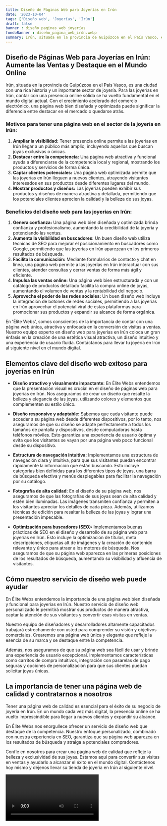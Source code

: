 ```yaml
---
title: Diseño de Páginas Web para Joyerías en Irún
date: '2023-10-04'
tags: ['Diseño web', 'Joyerías', 'Irún']
draft: false
banner : diseño_paginas_web_joyerías
fondoBanner : diseño_pagina_web_irún.webp
summary: Irún, situada en la provincia de Guipúzcoa en el País Vasco, es una ciudad con una rica historia y un importante sector de joyería. Para las joyerías en Irún, contar con una presencia online sólida se ha vuelto fundamental en el mundo digital actual. Con el crecimiento acelerado del comercio electrónico, una página web bien diseñada y optimizada puede significar la diferencia entre destacar en el mercado o quedarse atrás.
---
```


## **Diseño de Páginas Web para Joyerías en Irún: Aumente las Ventas y Destaque en el Mundo Online**

Irún, situada en la provincia de Guipúzcoa en el País Vasco, es una ciudad con una rica historia y un importante sector de joyería. Para las joyerías en Irún, contar con una presencia online sólida se ha vuelto fundamental en el mundo digital actual. Con el crecimiento acelerado del comercio electrónico, una página web bien diseñada y optimizada puede significar la diferencia entre destacar en el mercado o quedarse atrás.

### **Motivos para tener una página web en el sector de la joyería en Irún:**

1. **Ampliar la visibilidad:** Tener presencia online permite a las joyerías en Irún llegar a un público más amplio, incluyendo aquellos que buscan joyas exclusivas o únicas.
2. **Destacar entre la competencia:** Una página web atractiva y funcional ayuda a diferenciarse de la competencia local y regional, mostrando los productos y servicios de forma única.
3. **Captar clientes potenciales:** Una página web optimizada permite que las joyerías en Irún lleguen a nuevos clientes, atrayendo visitantes interesados en sus productos desde diferentes lugares del mundo.
4. **Mostrar productos y diseños:** Las joyerías pueden exhibir sus productos y diseños de manera atractiva y detallada, permitiendo que los potenciales clientes aprecien la calidad y la belleza de sus joyas.

### **Beneficios del diseño web para las joyerías en Irún:**

1. **Genera confianza:** Una página web bien diseñada y optimizada brinda confianza y profesionalismo, aumentando la credibilidad de la joyería y potenciando las ventas.
2. **Aumenta la visibilidad en buscadores:** Un buen diseño web utiliza técnicas de SEO para mejorar el posicionamiento en buscadores como Google, permitiendo que las joyerías en Irún aparezcan en los primeros resultados de búsqueda.
3. **Facilita la comunicación:** Mediante formularios de contacto y chat en línea, una página web permite a las joyerías en Irún interactuar con sus clientes, atender consultas y cerrar ventas de forma más ágil y eficiente.
4. **Impulsa las ventas online:** Una página web bien estructurada y con un catálogo de productos detallado facilita la compra online de joyas, aumentando el volumen de ventas y la rentabilidad del negocio.
5. **Aprovecha el poder de las redes sociales:** Un buen diseño web incluye la integración de botones de redes sociales, permitiendo a las joyerías en Irún aprovechar el potencial viral de estas plataformas para promocionar sus productos y expandir su alcance de forma orgánica.

En 'Élite Webs', somos conscientes de la importancia de contar con una página web única, atractiva y enfocada en la conversión de visitas a ventas. Nuestro equipo experto en diseño web para joyerías en Irún coloca un gran énfasis en la creación de una estética visual atractiva, un diseño intuitivo y una experiencia de usuario fluida. Contáctanos para llevar tu joyería en Irún al siguiente nivel en el mundo digital.

<GifSeo />

<Cta />

## Elementos clave del diseño web exitoso para joyerías en Irún

- **Diseño atractivo y visualmente impactante:** En Élite Webs entendemos que la presentación visual es crucial en el diseño de páginas web para joyerías en Irún. Nos aseguramos de crear un diseño que resalte la belleza y elegancia de las joyas, utilizando colores y elementos que complementen su estilo único.

- **Diseño responsive y adaptable:** Sabemos que cada visitante puede acceder a su página web desde diferentes dispositivos, por lo tanto, nos aseguramos de que su diseño se adapte perfectamente a todos los tamaños de pantalla y dispositivos, desde computadoras hasta teléfonos móviles. Esto garantiza una experiencia de usuario óptima y evita que los visitantes se vayan por una página web poco funcional desde su dispositivo.

- **Estructura de navegación intuitiva:** Implementamos una estructura de navegación clara y intuitiva, para que sus visitantes puedan encontrar rápidamente la información que están buscando. Esto incluye categorías bien definidas para los diferentes tipos de joyas, una barra de búsqueda efectiva y menús desplegables para facilitar la navegación por su catálogo.

- **Fotografía de alta calidad:** En el diseño de su página web, nos aseguramos de que las fotografías de sus joyas sean de alta calidad y estén bien iluminadas. Las imágenes transmiten confianza y permiten a los visitantes apreciar los detalles de cada pieza. Además, utilizamos técnicas de edición para resaltar la belleza de las joyas y lograr una presentación impecable.

- **Optimización para buscadores (SEO):** Implementamos buenas prácticas de SEO en el diseño y desarrollo de su página web para joyerías en Irún. Esto incluye la optimización de títulos, meta descripciones, etiquetas alt de imágenes y la creación de contenido relevante y único para atraer a los motores de búsqueda. Nos aseguramos de que su página web aparezca en las primeras posiciones de los resultados de búsqueda, aumentando su visibilidad y afluencia de visitantes.

## Cómo nuestro servicio de diseño web puede ayudar

En Élite Webs entendemos la importancia de una página web bien diseñada y funcional para joyerías en Irún. Nuestro servicio de diseño web personalizado le permitirá mostrar sus productos de manera atractiva, captar la atención de sus visitantes y convertir esas visitas en ventas.

Nuestro equipo de diseñadores y desarrolladores altamente capacitados trabajará estrechamente con usted para comprender su visión y objetivos comerciales. Crearemos una página web única y elegante que refleje la esencia de su marca y se destaque entre la competencia.

Además, nos aseguramos de que su página web sea fácil de usar y brinde una experiencia de usuario excepcional. Implementamos características como carritos de compra intuitivos, integración con pasarelas de pago seguras y opciones de personalización para que sus clientes puedan solicitar joyas únicas.

## La importancia de tener una página web de calidad y contratarnos a nosotros

Tener una página web de calidad es esencial para el éxito de su negocio de joyería en Irún. En un mundo cada vez más digital, la presencia online se ha vuelto imprescindible para llegar a nuevos clientes y expandir su alcance.

En Élite Webs nos enorgullece ofrecer un servicio de diseño web que destaque de la competencia. Nuestro enfoque personalizado, combinado con nuestra experiencia en SEO, garantiza que su página web aparezca en los resultados de búsqueda y atraiga a potenciales compradores.

Confíe en nosotros para crear una página web de calidad que refleje la belleza y exclusividad de sus joyas. Estamos aquí para convertir sus visitas en ventas y ayudarlo a alcanzar el éxito en el mundo digital. Contáctenos hoy mismo y déjenos llevar su tienda de joyería en Irún al siguiente nivel.

<Video />

<CtaBot job='Joyerías' city='Irún'/>

<Gmaps query='Irún+españa+maps' />